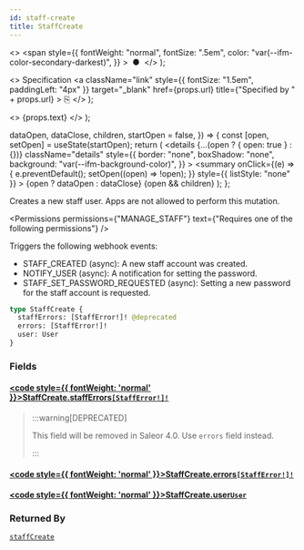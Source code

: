 ```yaml
---
id: staff-create
title: StaffCreate
---
```


  <>
    <span
      style={{
        fontWeight: "normal",
        fontSize: ".5em",
        color: "var(--ifm-color-secondary-darkest)",
      }}
    >
      &nbsp;●&nbsp;
    </span>
  </>
);

  <>
    Specification
    <a
      className="link"
      style={{ fontSize: "1.5em", paddingLeft: "4px" }}
      target="\_blank"
      href={props.url}
      title={"Specified by " + props.url}
    >
      ⎘
    </a>
  </>
);

  <>
    <span className={props.class}>{props.text}</span>
  </>
);


  dataOpen,
  dataClose,
  children,
  startOpen = false,
}) => {
  const [open, setOpen] = useState(startOpen);
  return (
    <details
      {...(open ? { open: true } : {})}
      className="details"
      style={{
        border: "none",
        boxShadow: "none",
        background: "var(--ifm-background-color)",
      }}
    >
      <summary
        onClick={(e) => {
          e.preventDefault();
          setOpen((open) => !open);
        }}
        style={{ listStyle: "none" }}
      >
        {open ? dataOpen : dataClose}
      </summary>
      {open && children}
    </details>
  );
};

Creates a new staff user. Apps are not allowed to perform this mutation.

<Permissions
  permissions={"MANAGE_STAFF"}
  text={"Requires one of the following permissions"}
/>

Triggers the following webhook events:

- STAFF_CREATED (async): A new staff account was created.
- NOTIFY_USER (async): A notification for setting the password.
- STAFF_SET_PASSWORD_REQUESTED (async): Setting a new password for the staff account is requested.

```graphql
type StaffCreate {
  staffErrors: [StaffError!]! @deprecated
  errors: [StaffError!]!
  user: User
}
```

### Fields

#### [<code style={{ fontWeight: 'normal' }}>StaffCreate.<b>staffErrors</b></code>](#)<Bullet />[`[StaffError!]!`](../../../api-reference/users/objects/staff-error) <Badge class="badge badge--deprecated badge--secondary" text="deprecated"/> <Badge class="badge badge--secondary" text="non-null"/> <Badge class="badge badge--secondary" text="object"/> <Badge class="badge badge--secondary" text="users"/>

> :::warning[DEPRECATED]
>
> This field will be removed in Saleor 4.0. Use `errors` field instead.
>
> :::

#### [<code style={{ fontWeight: 'normal' }}>StaffCreate.<b>errors</b></code>](#)<Bullet />[`[StaffError!]!`](../../../api-reference/users/objects/staff-error) <Badge class="badge badge--secondary" text="non-null"/> <Badge class="badge badge--secondary" text="object"/> <Badge class="badge badge--secondary" text="users"/>

>

#### [<code style={{ fontWeight: 'normal' }}>StaffCreate.<b>user</b></code>](#)<Bullet />[`User`](../../../api-reference/users/objects/user) <Badge class="badge badge--secondary" text="object"/> <Badge class="badge badge--secondary" text="users"/>

>

### Returned By

[`staffCreate`](../../../api-reference/users/mutations/staff-create) <Badge class="badge badge--secondary" text="mutation"/>

